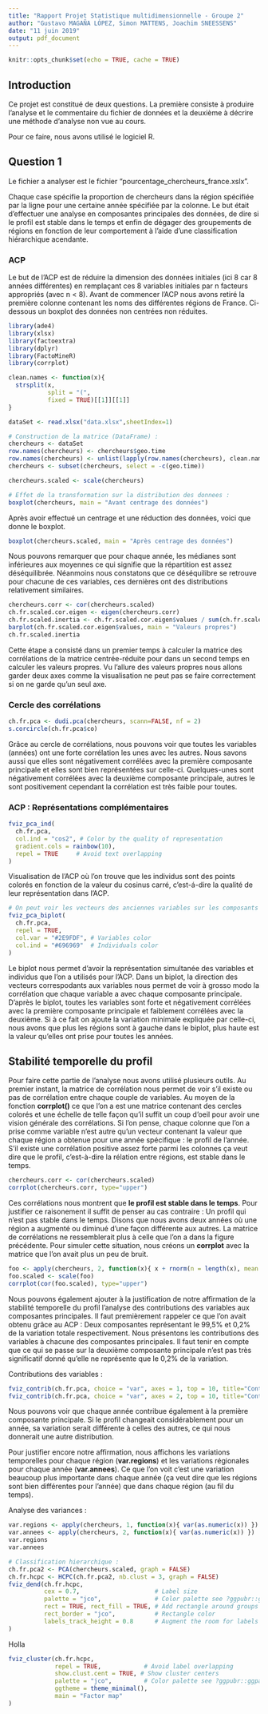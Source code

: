 ```yaml
---
title: "Rapport Projet Statistique multidimensionnelle - Groupe 2"
author: "Gustavo MAGAÑA LÓPEZ, Simon MATTENS, Joachim SNEESSENS"
date: "11 juin 2019"
output: pdf_document
---
```


```r
knitr::opts_chunk$set(echo = TRUE, cache = TRUE)
```

## Introduction
Ce projet est constitué de deux questions. La première consiste à produire l'analyse et le commentaire du fichier de données et la deuxième à décrire une méthode d'analyse non vue au cours. 

Pour ce faire, nous avons utilisé le logiciel R. 


## Question 1 
Le fichier a analyser est le fichier "pourcentage_chercheurs_france.xslx".

Chaque case spécifie la proportion de chercheurs dans la région spécifiée par la ligne pour une certaine année spécifiée par la colonne.
Le but était d'effectuer une analyse en composantes principales des données, de dire si le profil est stable dans le temps et enfin de dégager des groupements de régions en fonction de leur comportement à l'aide d'une classification hiérarchique acendante.

### ACP
Le but de l'ACP est de réduire la dimension des données initiales (ici 8 car 8 années différentes) en remplaçant ces 8 variables initiales par n facteurs appropriés (avec n < 8).
Avant de commencer l'ACP nous avons retiré la première colonne contenant les noms des différentes régions de France.
Ci-dessous un boxplot des données non centrées non réduites.

```r

library(ade4)
library(xlsx)
library(factoextra)
library(dplyr)
library(FactoMineR)
library(corrplot)

clean.names <- function(x){
  strsplit(x, 
           split = "(",
           fixed = TRUE)[[1]][[1]]
}

dataSet <- read.xlsx("data.xlsx",sheetIndex=1)

# Construction de la matrice (DataFrame) :
chercheurs <- dataSet
row.names(chercheurs) <- chercheurs$geo.time
row.names(chercheurs) <- unlist(lapply(row.names(chercheurs), clean.names))
chercheurs <- subset(chercheurs, select = -c(geo.time))

chercheurs.scaled <- scale(chercheurs)

# Effet de la transformation sur la distribution des donnees :
boxplot(chercheurs, main = "Avant centrage des données")
```

Après avoir effectué un centrage et une réduction des données, voici que donne le boxplot.

```r
boxplot(chercheurs.scaled, main = "Après centrage des données")
```
\vspace{12pt}

Nous pouvons remarquer que pour chaque année, les médianes sont inférieures aux moyennes ce qui signifie que la répartition est assez déséquilibrée. Néanmoins nous constatons que ce déséquilibre se retrouve pour chacune de ces variables, ces dernières ont des distributions relativement similaires.


```r
chercheurs.corr <- cor(chercheurs.scaled)
ch.fr.scaled.cor.eigen <- eigen(chercheurs.corr)
ch.fr.scaled.inertia <- ch.fr.scaled.cor.eigen$values / sum(ch.fr.scaled.cor.eigen$values)
barplot(ch.fr.scaled.cor.eigen$values, main = "Valeurs propres")
ch.fr.scaled.inertia
```

Cette étape a consisté dans un premier temps à calculer la matrice des corrélations de la matrice centrée-réduite pour dans un second temps en calculer les valeurs propres.
Vu l'allure des valeurs propres nous allons garder deux axes comme la visualisation ne peut pas se faire correctement si on ne garde qu'un seul axe.

### Cercle des corrélations
```r
ch.fr.pca <- dudi.pca(chercheurs, scann=FALSE, nf = 2)
s.corcircle(ch.fr.pca$co)
```
\vspace{5pt}

Grâce au cercle de corrélations, nous pouvons voir que toutes les variables (années) 
ont une forte corrélation les unes avec les autres. Nous savons aussi que elles sont 
négativement corrélées avec la première composante principale et elles sont bien représentées 
sur celle-ci. Quelques-unes sont négativement corrélées avec la deuxième composante principale, 
autres le sont positivement cependant la corrélation est très faible pour toutes.

### ACP : Représentations complémentaires
```r
fviz_pca_ind(
  ch.fr.pca,
  col.ind = "cos2", # Color by the quality of representation
  gradient.cols = rainbow(10),
  repel = TRUE     # Avoid text overlapping
)
```
\vspace{3pt}

Visualisation de l'ACP où l'on trouve que les individus sont des points colorés 
en fonction de la valeur du cosinus carré, c'est-á-dire la qualité de leur représentation dans l'ACP.

```r
# On peut voir les vecteurs des anciennes variables sur les composants principaux.
fviz_pca_biplot(
  ch.fr.pca,
  repel = TRUE,
  col.var = "#2E9FDF", # Variables color
  col.ind = "#696969"  # Individuals color
)
```

Le biplot nous permet d'avoir la représentation simultanée des variables et individus que l'on
a utilisés pour l'ACP. Dans un biplot, la direction des vecteurs correspodants aux variables
nous permet de voir à grosso modo la corrélation que chaque variable a avec chaque composante principale.
D'après le biplot, toutes les variables sont forte et négativement corrélées avec la première composante principale
et faiblement corrélées avec la deuxième. Si à ce fait on ajoute la variation minimale expliquée par celle-ci, 
nous avons que plus les régions sont à gauche dans le biplot, plus haute est la valeur qu'elles ont prise 
pour toutes les années.

\newpage

## Stabilité temporelle du profil

Pour faire cette partie de l'analyse nous avons utilisé plusieurs outils. 
Au premier instant, la matrice de corrélation nous permet de voir s'il existe ou pas de corrélation entre chaque couple de variables. 
Au moyen de la fonction **corrplot()** ce que l'on a est une matrice contenant des cercles colorés et une échelle de telle façon qu'il suffit un coup d'oeil pour avoir une vision générale des corrélations.
Si l'on pense, chaque colonne que l'on a prise comme variable n'est autre qu'un vecteur contenant la valeur
que chaque région a obtenue pour une année spécifique : le profil de l'année. 
S'il existe une corrélation positive assez forte parmi les colonnes ça veut dire que le profil, 
c'est-à-dire la rélation entre régions, est stable dans le temps. 

```r
chercheurs.corr <- cor(chercheurs.scaled)
corrplot(chercheurs.corr, type="upper")
```
Ces corrélations nous montrent que **le profil est stable dans le temps**. Pour justifier ce raisonement il suffit de penser au cas contraire : Un profil qui n'est pas stable dans le temps.
Disons que nous avons deux années où une région a augmenté ou diminué d'une façon différente aux autres. 
La matrice de corrélations ne ressemblerait plus à celle que l'on a dans la figure précédente. 
Pour simuler cette situation, nous créons un **corrplot** avec la matrice que l'on avait plus un peu de bruit.
```r
foo <- apply(chercheurs, 2, function(x){ x + rnorm(n = length(x), mean = 1, sd = 0.3) })
foo.scaled <- scale(foo)
corrplot(cor(foo.scaled), type="upper")
```
\newpage

Nous pouvons également ajouter à la justification de notre affirmation de la stabilité temporelle 
du profil l'analyse des contributions des variables aux composantes principales. 
Il faut premièrement rappeler ce que l'on avait obtenu grâce au ACP : Deux composantes représentant 
le 99,5% et 0,2% de la variation totale respectivement. Nous présentons les contributions des variables 
à chacune des composantes principales. Il faut tenir en compte que ce qui se passe sur la deuxième 
composante principale n'est pas très significatif donné qu'elle ne représente que le 0,2% de la variation.
\vspace{12pt}

Contributions des variables :
```r
fviz_contrib(ch.fr.pca, choice = "var", axes = 1, top = 10, title="Contributions à la 1ère CP") 
fviz_contrib(ch.fr.pca, choice = "var", axes = 2, top = 10, title="Contributions à la 2ème CP") 
```
\vspace{12pt}

Nous pouvons voir que chaque année contribue également à la première composante principale. 
Si le profil changeait considérablement pour un année, sa variation serait différente à celles des autres, 
ce qui nous donnerait une autre distribution. 

Pour justifier encore notre affirmation, nous affichons les variations temporelles pour chaque région (**var.regions**) 
et les variations régionales pour chaque année (**var.annees**). 
Ce que l'on voit c'est une variation beaucoup plus importante dans chaque année 
(ça veut dire que les régions sont bien différentes pour l'année) que dans chaque région (au fil du temps).

Analyse des variances :
```r
var.regions <- apply(chercheurs, 1, function(x){ var(as.numeric(x)) })
var.annees <- apply(chercheurs, 2, function(x){ var(as.numeric(x)) })
var.regions
var.annees
```

```r
# Classification hierarchique :
ch.fr.pca2 <- PCA(chercheurs.scaled, graph = FALSE)
ch.fr.hcpc <- HCPC(ch.fr.pca2, nb.clust = 3, graph = FALSE)
fviz_dend(ch.fr.hcpc,
          cex = 0.7,                     # Label size
          palette = "jco",               # Color palette see ?ggpubr::ggpar
          rect = TRUE, rect_fill = TRUE, # Add rectangle around groups
          rect_border = "jco",           # Rectangle color
          labels_track_height = 0.8      # Augment the room for labels
)
```
\vspace{12pt}

Holla

```r
fviz_cluster(ch.fr.hcpc,
             repel = TRUE,            # Avoid label overlapping
             show.clust.cent = TRUE, # Show cluster centers
             palette = "jco",         # Color palette see ?ggpubr::ggpar
             ggtheme = theme_minimal(),
             main = "Factor map"
)

```



